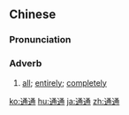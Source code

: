 ==Chinese==
{{zh-forms}}

===Pronunciation===
{{zh-pron
|m=tōngtōng
|c=tung1 tung1
|mn=thong-thong
|cat=adv
}}

===Adverb===
{{zh-adv}}

# [[all]]; [[entirely]]; [[completely]]

[[ko:通通]]
[[hu:通通]]
[[ja:通通]]
[[zh:通通]]